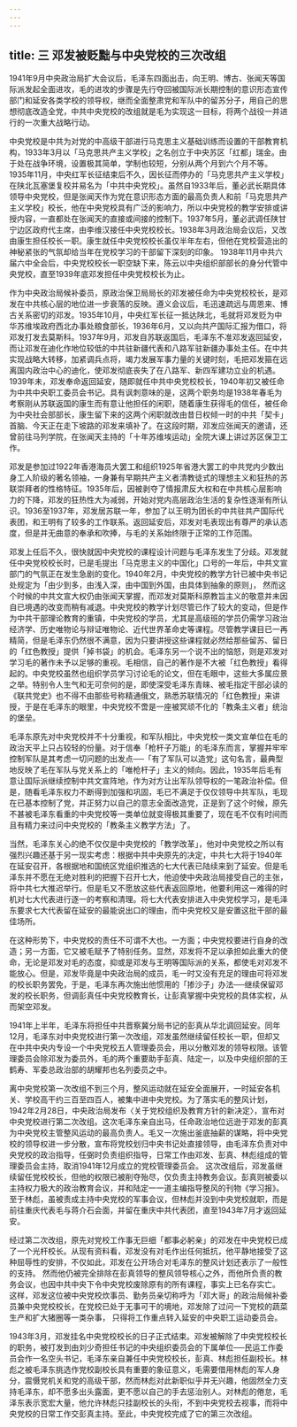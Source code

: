 ```yaml
---
---
---
```

title: 三  邓发被贬黜与中央党校的三次改组
---

1941年9月中央政治局扩大会议后，毛泽东四面出击，向王明、博古、张闻天等国际派发起全面进攻，毛的进攻的步骤是先行夺回被国际派长期控制的意识形态宣传部门和延安各类学校的领导权，继而全面整肃党和军队中的留苏分子，用自己的思想彻底改造全党，中共中央党校的改组就是毛为实现这一目标，将两个战役一并进行的一次重大战略行动。

中央党校是中共为对党的中高级干部进行马克思主义基础训练而设置的干部教育机构，1933年3月以「马克思共产主义学校」之名创立于中央苏区「红都」瑞金。由于处在战争环境，设置极其简单，学制也较短，分别从两个月到六个月不等。1935年11月，中央红军长征结束后不久，因长征而停办的「马克思共产主义学校」在陕北瓦塞堡复校并易名为「中共中央党校」。虽然自1933年后，董必武长期具体领导中央党校，但是张闻天作为党在意识形态方面的最高负责人和前「马克思共产主义学校」校长，他在中央党校具有广泛的影响力，所以中央党校的教学安排或讲授内容，一直都处在张闻天的直接或间接的控制下。1937年5月，董必武调任陕甘宁边区政府代主席，由李维汉接任中央党校校长。1938年3月政治局会议后，又改由康生担任校长一职。康生就任中央党校校长虽仅半年左右，但他在党校营造出的神秘紧张的气氛却给当年在党校学习的干部留下深刻的印象。   1938年11月中共六届六中全会后，中央党校校长一职空缺下来，陈云以中央组织部部长的身分代管中央党校，直至1939年底邓发担任中央党校校长为止。

作为中央政治局候补委员，原政治保卫局局长的邓发被任命为中央党校校长，是邓发在中共核心层的地位进一步衰落的反映。遵义会议后，毛迅速疏远与周恩来、博古关系密切的邓发。1935年10月，中央红军长征一抵达陕北，毛就将邓发贬为中华苏维埃政府西北办事处粮食部长，1936年6月，又以向共产国际汇报为借口，将邓发打发去莫斯科。1937年9月，邓发自苏联返国后，毛泽东不准邓发返回延安，而让邓发在迪化作地位较低的中共驻新疆代表和八路军驻新疆办事处主任。在中共实现战略大转移，加紧调兵点将，竭力发展军事力量的关键时刻，毛把邓发箍在远离国内政治中心的迪化，使邓发彻底丧失了在八路军、新四军建功立业的机遇。1939年未，邓发奉命返回延安，随即就任中共中央党校校长，1940年初又被任命为中共中央职工委员会书记。具有讽刺意味的是，这两个职务均是1938年春毛为考察刚从苏联返国的康生而有意让他担任的闲职，随着康生获得毛的信任，被任命为中央社会部部长，康生留下来的这两个闲职就改由昔日权倾一时的中共「契卡」首脑、今天正在走下坡路的邓发来填补了。在这段时期，邓发应张闻天的邀请，还曾前往马列学院，在张闻天主持的「十年苏维埃运动」全院大课上讲过苏区保卫工作。 

邓发是参加过1922年香港海员大罢工和组织1925年省港大罢工的中共党内少数出身工人阶级的著名领袖，一身兼有早期共产主义者清教徒式的理想主义和狂热的苏联崇拜者的性格特征。1935年后，因被剥夺了情报肃反大权和在中共核心层影响力的下降，邓发的狂热性大为减弱，开始对党内高层政治生活的复杂性逐渐有所认识。1936至1937年，邓发居苏联一年，参加了以王明为团长的中共驻共产国际代表团，和王明有了较多的工作联系。返回延安后，邓发对毛表现出有尊严的承认态度，但是并无曲意的奉承和吹捧，与毛的关系始终限于正常的工作范围。

邓发上任后不久，很快就因中央党校的课程设计问题与毛泽东发生了分歧。邓发就任中央党校校长时，已是毛提出「马克思主义的中国化」口号的一年后，中共文宣部门的气氛正在发生急剧的变化。1940年2月，中央党校的教学方针已被中央书记处规定为「由少到多，由浅入深，由中国到外国，由具体到抽象的原则」， 然而这个时候的中共文宣大权仍由张闻天掌握，而邓发对莫斯科原教旨主义的敬意并未因自已境遇的改变而稍有减退。中央党校的教学计划尽管已作了较大的变动，但是作为中共干部理论教育的重镇，中央党校的学员，尤其是高级班的学员仍需学习政治经济学、历史唯物论与辩证唯物论、近代世界革命史等课程。尽管教学课目已一再精简，但是毛泽东仍然很不满意，因为只要讲授这些课程就必然给那些留苏、留日的「红色教授」提供「掉书袋」的机会。毛泽东另一个说不出的恼怒，则是邓发对学习毛的著作未予以足够的重视。毛相信，自己的著作是不大被「红色教授」看得起的。中央党校虽然也组织学员学习讨论毛的论文，但在毛眼中，这些大多属应景之举。特别令人生气和无可奈何的是，即使深受毛泽东青睐、被毛指定干部必读的《联共党史》也不得不由那些号称精通俄文，熟悉苏联情况的「红色教授」来讲授，于是在毛泽东的眼里，中央党校不啻是一座被冥顽不化的「教条主义者」统治的堡垒。

毛泽东原先对中央党校并不十分重视，和军队相比，中央党校一类文宣单位在毛的政治天平上只占较轻的份量。对于信奉「枪杆子万能」的毛泽东而言，掌握并牢牢控制军队是其考虑一切问题的出发点──「有了军队可以造党」这句名言，最典型地反映了毛在军队与党关系上的「唯枪杆子」主义的倾向。因此，1935年后毛有意让国际派继续控制中共文宣阵地，作为对方让出军队领导权的一笔政治补偿。但是，随看毛泽东权力不断得到加强和巩固，毛已不满足于仅仅领导中共军队，毛现在已基本控制了党，并正努力以自己的意志全面改造党，正是到了这个时候，原先不甚被毛泽东看重的中央党校等一类单位就变得极其重要了，现在毛不仅有时间而且有精力来过问中央党校的「教条主义教学方法」了。

当然，毛泽东关心的绝不仅仅是中央党校的「教学改革」，他对中央党校之所以有强烈兴趣还基于另一现实考虑：根据中共中央原先的决定，中共七大将于1940年在延安召开，各根据地和国统区党组织推选的七大代表已陆续来到了延安。但是毛泽东并不愿在无绝对胜利的把握下召开七大，他迫使中央政治局接受自己的主张，将中共七大推迟举行。但是毛又不愿放这些代表返回原地，他要利用这一难得的时机对七大代表进行逐一的考察和清理。将七大代表安排进入中央党校学习，是毛泽东要求七大代表留在延安的最能说出口的理由，而中央党校又是安置这批干部的最佳场所。

在这种形势下，中央党校的责任不可谓不大也。一方面；中央党校要进行自身的改造；另一方面，它又被毛赋予了特别任务。显然，邓发将不足以承担如此重大的使命，无论是邓发对毛的态度，抑或是邓发与王明等国际派的关系，都使毛对邓发不能放心。但是，邓发毕竟是中央政治局的成员，毛一时又没有充足的理由可将邓发的校长职务罢免，于是，毛泽东再次施出他惯用的「掺沙子」办法──继续保留邓发的校长职务，但调彭真任中央党校教育长，让彭真掌握中央党校的具体实权，从而架空邓发。

1941年上半年，毛泽东将担任中共晋察冀分局书记的彭真从华北调回延安。同年12月，毛泽东对中央党校进行第一次改组，邓发虽然继续留任校长一职，但却又在中共中央内专设一个中央党校五人管理委员会，用以分散邓发的领导权限。该管理委员会除邓发为委员外，毛的两个重要助手彭真、陆定一，以及中央组织部的王鹤寿、军委总政治部的胡耀邦也名列委员之中。 

离中央党校第一次改组不到三个月，整风运动就在延安全面展开，一时延安各机关、学校高干约三百至四百人，被集中进中央党校。为了落实毛的整风计划，1942年2月28日，中央政治局发布〈关于党校组织及教育方针的新决定〉，宣布对中央党校进行第二次改组。这次毛泽东亲自出马，任命政治地位远逊于邓发的彭真为中央党校主管整风运动的最高负责人。毛又一次施出釜底抽薪的谋略，将中央党校的领导权进一步分散，宣布将党校划归中央书记处直接领导，由毛泽东负责对中央党校的政治指导，任弼时负责组织指导，日常工作由邓发、彭真、林彪组成的管理委员会主持，取消1941年12月成立的党校管理委员会。    这次改组后，邓发虽继续留任党校校长，但他的权限已被削夺殆尽，仅负责主持教务会议。彭真则被委以主持权力极大的政治教育会议，并和陆定一一道主编指导整风的刊物《学习报》。至于林彪，虽被责成主持中央党校的军事会议，但林彪并没到中央党校就职，而是前往重庆代表毛与蒋介石会面，并留在重庆中共代表团，直至1943年7月才返回延安。

经过第二次改组，原先对党校工作事无巨细「都事必躬亲」的邓发在中央党校已成了一个光杆校长。从现有资料看，邓发没有对毛作出任何抵抗，他平静地接受了这种屈辱性的安排，不仅如此，邓发在公开场合对毛泽东的整风计划还表示了一般性的支持。   然而他仍被完全排除在彭真领导的整风领导核心之外，而他所负责的教务会议，也因中共中央下令中央党校废除原有的所有课程，事实上已名存实亡。 这样，邓发这位被中央党校炊事员、勤务员亲切称呼为「邓大哥」的政治局候补委员兼中央党校校长，在党校已处于无事可干的境地，邓发除了过问一下党校的蔬菜生产和扩大猪圈等一类杂事， 只得将工作重点转入延安的中央职工运动委员会。

1943年3月，邓发挂名中央党校校长的日子正式结束。邓发被解除了中央党校校长的职务，被打发到由刘少奇担任书记的中央组织委员会的下属单位──民运工作委员会作一名空头书记，毛泽东亲自兼任中央党校校长，彭真、林彪担任副校长。林彪之被毛泽东挑选作党校副校长具有重要的象征意义，毛需要借用林彪的军人身分，震慑党机关和党的高级干部，然而林彪对此新职似乎并无兴趣，他固然全力支持毛泽东，却不愿多出头露面，更不愿以自己的手去惩治别人。对林彪的倦怠，毛泽东表示宽宏大量，他允许林彪只挂副校长的头衔，不到中央党校去视事，而将中央党校的日常工作交彭真主持。至此，中央党校完成了它的第三次改组。
